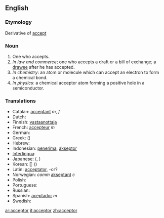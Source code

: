 ==English==

===Etymology===
Derivative of [[accept]]

===Noun===
{{en-noun-reg}}

# One who accepts.
# ''In law and commerce''; one who accepts a draft or a bill of exchange; a [[drawee]] after he has accepted.
# ''In chemistry'': an atom or molecule which can accept an electron to form a chemical bond.
# ''In physics'': a chemical acceptor atom forming a positive hole in a semiconductor.

===Translations===

*Catalan: [[acceptant]] ''m'', ''f''
*Dutch: [[]] '' ''
*Finnish: [[vastaanottaja]]
*French: [[accepteur]] ''m''
*German: [[]] '' ''
*Greek:[[]] ([[]])
*Hebrew: [[]] '' ''
*Indonesian: [[terima|penerima]], [[akseptor]]
*[[Interlingua]]: [[]]
*Japanese: [[]] ([[]], )
*Korean: [[]] [] ()
*Latin: [[acceptator]], -or?
*Norwegian: ''comm'' [[akseptant]] ''c''
*Polish: [[]]
*Portuguese: [[]] '' ''
*Russian: [[]]
*Spanish: [[aceptador]] ''m''
*Swedish: [[]] '' ''

[[ar:acceptor]]
[[it:acceptor]]
[[zh:acceptor]]